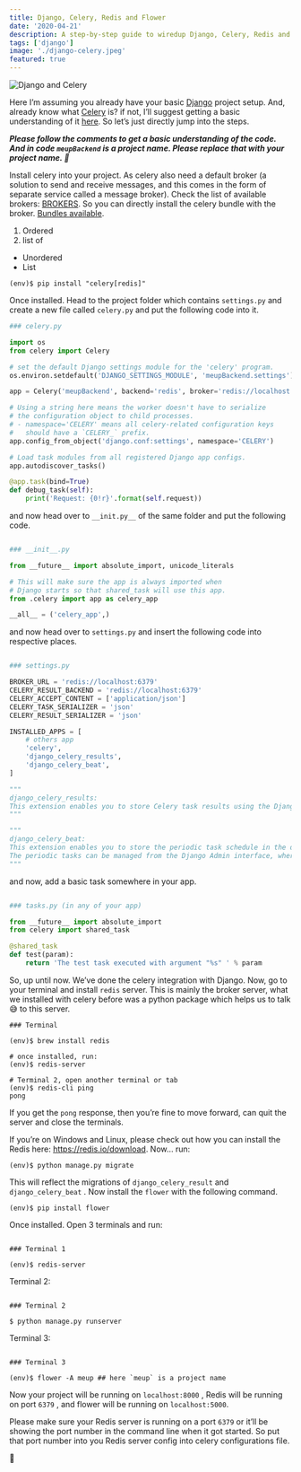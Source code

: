 ```yaml
---
title: Django, Celery, Redis and Flower
date: '2020-04-21'
description: A step-by-step guide to wiredup Django, Celery, Redis and Flower
tags: ['django']
image: './django-celery.jpeg'
featured: true
---
```


![Django and Celery](./django-celery.jpeg)

Here I’m assuming you already have your basic [Django](https://www.djangoproject.com/) project setup. And, already know what [Celery](https://docs.celeryproject.org/en/stable/getting-started/introduction.html) is? if not, I’ll suggest getting a basic understanding of it [here](https://docs.celeryproject.org/en/stable/getting-started/introduction.html). So let’s just directly jump into the steps.

_**Please follow the comments to get a basic understanding of the code. And in code `meupBackend` is a project name. Please replace that with your project name. 🤘**_

Install celery into your project. As celery also need a default broker (a solution to send and receive messages, and this comes in the form of separate service called a message broker). Check the list of available brokers: [BROKERS](https://docs.celeryproject.org/en/stable/getting-started/brokers/index.html#broker-overview). So you can directly install the celery bundle with the broker. [Bundles available](https://docs.celeryproject.org/en/stable/getting-started/introduction.html#bundles).

1. Ordered
2. list of

- Unordered
- List

```shell
(env)$ pip install "celery[redis]"
```

Once installed. Head to the project folder which contains `settings.py` and create a new file called `celery.py` and put the following code into it.

```python {3-4}
### celery.py

import os
from celery import Celery

# set the default Django settings module for the 'celery' program.
os.environ.setdefault('DJANGO_SETTINGS_MODULE', 'meupBackend.settings')

app = Celery('meupBackend', backend='redis', broker='redis://localhost:6379')

# Using a string here means the worker doesn't have to serialize
# the configuration object to child processes.
# - namespace='CELERY' means all celery-related configuration keys
#   should have a `CELERY_` prefix.
app.config_from_object('django.conf:settings', namespace='CELERY')

# Load task modules from all registered Django app configs.
app.autodiscover_tasks()

@app.task(bind=True)
def debug_task(self):
    print('Request: {0!r}'.format(self.request))

```

and now head over to `__init.py__` of the same folder and put the following code.

```python

### __init__.py

from __future__ import absolute_import, unicode_literals

# This will make sure the app is always imported when
# Django starts so that shared_task will use this app.
from .celery import app as celery_app

__all__ = ('celery_app',)

```

and now head over to `settings.py` and insert the following code into respective places.

```python

### settings.py

BROKER_URL = 'redis://localhost:6379'
CELERY_RESULT_BACKEND = 'redis://localhost:6379'
CELERY_ACCEPT_CONTENT = ['application/json']
CELERY_TASK_SERIALIZER = 'json'
CELERY_RESULT_SERIALIZER = 'json'

INSTALLED_APPS = [
    # others app
    'celery',
    'django_celery_results',
    'django_celery_beat',
]

"""
django_celery_results:
This extension enables you to store Celery task results using the Django ORM.
"""

"""
django_celery_beat:
This extension enables you to store the periodic task schedule in the database.
The periodic tasks can be managed from the Django Admin interface, where you can create, edit and delete periodic tasks and how often they should run.
"""

```

and now, add a basic task somewhere in your app.

```python

### tasks.py (in any of your app)

from __future__ import absolute_import
from celery import shared_task

@shared_task
def test(param):
    return 'The test task executed with argument "%s" ' % param

```

So, up until now. We’ve done the celery integration with Django. Now, go to your terminal and install `redis` server. This is mainly the broker server, what we installed with celery before was a python package which helps us to talk 😅 to this server.

```shell
### Terminal

(env)$ brew install redis

# once installed, run:
(env)$ redis-server

# Terminal 2, open another terminal or tab
(env)$ redis-cli ping
pong

```

If you get the `pong` response, then you’re fine to move forward, can quit the server and close the terminals.

If you’re on Windows and Linux, please check out how you can install the Redis here: https://redis.io/download. Now… run:

```shell
(env)$ python manage.py migrate
```

This will reflect the migrations of `django_celery_result` and `django_celery_beat` . Now install the `flower` with the following command.

```shell
(env)$ pip install flower
```

Once installed. Open 3 terminals and run:

```shell

### Terminal 1

(env)$ redis-server
```

Terminal 2:

```shell

### Terminal 2

$ python manage.py runserver
```

Terminal 3:

```shell

### Terminal 3

(env)$ flower -A meup ## here `meup` is a project name
```

Now your project will be running on `localhost:8000` , Redis will be running on port `6379` , and flower will be running on `localhost:5000`.

Please make sure your Redis server is running on a port `6379` or it’ll be showing the port number in the command line when it got started. So put that port number into you Redis server config into celery configurations file.

🙏
